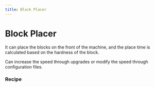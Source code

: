 ```yaml
---
title: Block Placer
---
```


<ItemImage file="block_placer" alt="Block Placer" size="200" />

# Block Placer

It can place the blocks on the front of the machine, and the place time is calculated based on the hardness of the block.

Can increase the speed through upgrades or modify the speed through configuration files.

### Recipe

<CraftingTable recipe="input techreborn:refined_iron_plate techreborn:electronic_circuit techreborn:refined_iron_plate input techreborn:refined_iron_plate minecraft:hopper techreborn:refined_iron_plate input techreborn:refined_iron_plate minecraft:piston techreborn:refined_iron_plate output techreborn:block_placer" />
